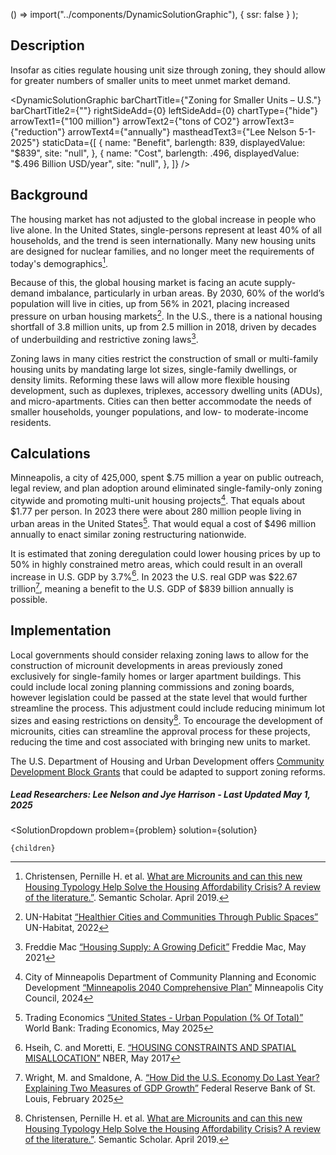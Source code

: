 
  () => import("../components/DynamicSolutionGraphic"),
  { ssr: false }
);


## Description

Insofar as cities regulate housing unit size through zoning, they should allow for greater numbers of smaller units to meet unmet market demand.

<DynamicSolutionGraphic
  barChartTitle={"Zoning for Smaller Units – U.S."}
  barChartTitle2={""}
  rightSideAdd={0}
  leftSideAdd={0}
  chartType={"hide"}
  arrowText1={"100 million"}
  arrowText2={"tons of CO2"}
  arrowText3={"reduction"}
  arrowText4={"annually"}
  mastheadText3={"Lee Nelson 5-1-2025"}
 staticData={[
    {
     name: "Benefit",
      barlength: 839,
      displayedValue: "$839",
      site: "null",
    },
    {
      name: "Cost",
      barlength: .496,
      displayedValue: "$.496 Billion USD/year",
      site: "null",
    },
  ]}
/>

## Background
The housing market has not adjusted to the global increase in people who live alone. In the United States, single-persons represent at least 40% of all households, and the trend is seen internationally. Many new housing units are designed for nuclear families, and no longer meet the requirements of today's demographics[^"6"].

Because of this, the global housing market is facing an acute supply-demand imbalance, particularly in urban areas. By 2030, 60% of the world’s population will live in cities, up from 56% in 2021, placing increased pressure on urban housing markets[^"7"]. In the U.S., there is a national housing shortfall of 3.8 million units, up from 2.5 million in 2018, driven by decades of underbuilding and restrictive zoning laws[^"8"].

Zoning laws in many cities restrict the construction of small or multi-family housing units by mandating large lot sizes, single-family dwellings, or density limits. Reforming these laws will allow more flexible housing development, such as duplexes, triplexes, accessory dwelling units (ADUs), and micro-apartments. Cities can then better accommodate the needs of smaller households, younger populations, and low- to moderate-income residents.

## Calculations
Minneapolis, a city of 425,000, spent $.75 million a year on public outreach, legal review, and plan adoption around eliminated single-family-only zoning citywide and promoting multi-unit housing projects[^"9"]. That equals about $1.77 per person. In 2023 there were about 280 million people living in urban areas in the United States[^"10"]. That would equal a cost of $496 million annually to enact similar zoning restructuring nationwide.

It is estimated that zoning deregulation could lower housing prices by up to 50% in highly constrained metro areas, which could result in an overall increase in U.S. GDP by 3.7%[^"11"]. In 2023 the U.S. real GDP was $22.67 trillion[^"12"], meaning a benefit to the U.S. GDP of $839 billion annually is possible.

## Implementation

Local governments should consider relaxing zoning laws to allow for the construction of microunit developments in areas previously zoned exclusively for single-family homes or larger apartment buildings. This could include local zoning planning commissions and zoning boards, however legislation could be passed at the state level that would further streamline the process. This adjustment could include reducing minimum lot sizes and easing restrictions on density[^"6"]. To encourage the development of microunits, cities can streamline the approval process for these projects, reducing the time and cost associated with bringing new units to market.

The U.S. Department of Housing and Urban Development offers [Community Development Block Grants]( https://www.hud.gov/hud-partners/community-cdbg) that could be adapted to support zoning reforms.

##### Lead Researchers: Lee Nelson and Jye Harrison - Last Updated May 1, 2025

[^"1"]:  [https://www.semanticscholar.org/paper/Planning-deregulation-as-solution-to-the-housing-of-Chng-Reades/02ef5edc0b20da8e1d7c84db3a58cd9a45638a02](https://www.semanticscholar.org/paper/Planning-deregulation-as-solution-to-the-housing-of-Chng-Reades/02ef5edc0b20da8e1d7c84db3a58cd9a45638a02).

[^"2"]:  [https://www.semanticscholar.org/paper/Valuing-Naturally-Affordable-Housing%3A-Evidence-from-Denney/80dbd31be114686736e302e06b5c46e64c6a0b02](https://www.semanticscholar.org/paper/Valuing-Naturally-Affordable-Housing%3A-Evidence-from-Denney/80dbd31be114686736e302e06b5c46e64c6a0b02).

[^"3"]:  [https://www.semanticscholar.org/paper/Accessory-Dwelling-Units-And-Housing-Affordability-Smith/c92d9139b611b57114575ecb1e78b2fc215af7b5](https://www.semanticscholar.org/paper/Accessory-Dwelling-Units-And-Housing-Affordability-Smith/c92d9139b611b57114575ecb1e78b2fc215af7b5).

[^"4"]:  [https://www.semanticscholar.org/paper/Accessory-Dwelling-Units-And-Housing-Affordability-Smith/c92d9139b611b57114575ecb1e78b2fc215af7b5](https://www.semanticscholar.org/paper/Accessory-Dwelling-Units-And-Housing-Affordability-Smith/c92d9139b611b57114575ecb1e78b2fc215af7b5).

[^"5"]:  [https://www.semanticscholar.org/paper/Affordable-housing-production-for-low-income-groups-Turk/abcd3d3d6d5985daa0aca629d6895c92d59456c2](https://www.semanticscholar.org/paper/Affordable-housing-production-for-low-income-groups-Turk/abcd3d3d6d5985daa0aca629d6895c92d59456c2).

[^"6"]: Christensen, Pernille H. et al.  [What are Microunits and can this new Housing Typology Help Solve the Housing Affordability Crisis? A review of the literature.”](https://www.semanticscholar.org/paper/What-are-Microunits-and-can-this-new-Housing-Help-A-Christensen-Warren-Myers/28f3a41e338dc53a30263f7376650e0788a003f4). Semantic Scholar. April 2019.

[^"7"]: UN-Habitat [“Healthier Cities and Communities Through Public Spaces”]( https://unhabitat.org/sites/default/files/2025/01/final_public_space_and_urban_health.pdf) UN-Habitat, 2022

[^"8"]: Freddie Mac [“Housing Supply: A Growing Deficit”]( https://www.freddiemac.com/research/insight/20210507-housing-supply) Freddie Mac, May 2021

[^"9"]: City of Minneapolis Department of Community Planning and Economic Development [“Minneapolis 2040 Comprehensive Plan”]( https://www.minneapolismn.gov/news/2024/june/2040-plan/) Minneapolis City Council, 2024

[^"10"]: Trading Economics [“United States - Urban Population (% Of Total)”]( https://tradingeconomics.com/united-states/urban-population-percent-of-total-wb-data.html) World Bank: Trading Economics, May 2025

[^"11"]: Hseih, C. and Moretti, E. [“HOUSING CONSTRAINTS AND SPATIAL MISALLOCATION”]( https://www.nber.org/papers/w21154) NBER, May 2017

[^"12"]: Wright, M. and Smaldone, A. [“How Did the U.S. Economy Do Last Year? Explaining Two Measures of GDP Growth”]( https://www.stlouisfed.org/on-the-economy/2025/feb/how-did-us-economy-do-last-year-two-measures-gdp-growth) Federal Reserve Bank of St. Louis, February 2025


  <SolutionDropdown 
    problem={problem} 
    solution={solution}
  >
    {children}
  </SolutionDropdown>